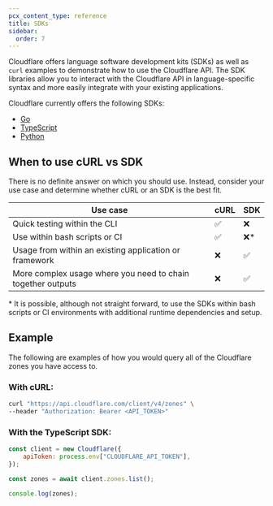 ```yaml
---
pcx_content_type: reference
title: SDKs
sidebar:
  order: 7
---
```


Cloudflare offers language software development kits (SDKs) as well as `curl` examples to demonstrate how to use the Cloudflare API. The SDK libraries allow you to interact with the Cloudflare API in language-specific syntax and more easily integrate with your existing applications.

Cloudflare currently offers the following SDKs:

- [Go](https://github.com/cloudflare/cloudflare-go)
- [TypeScript](https://github.com/cloudflare/cloudflare-typescript)
- [Python](https://github.com/cloudflare/cloudflare-python)

## When to use cURL vs SDK

There is no definite answer on which you should use. Instead, consider your use case and determine whether cURL or an SDK is the best fit.

| Use case                                                    | cURL | SDK  |
| ----------------------------------------------------------- | ---- | ---- |
| Quick testing within the CLI                                | ✅   | ❌   |
| Use within bash scripts or CI                               | ✅   | ❌\* |
| Usage from within an existing application or framework      | ❌   | ✅   |
| More complex usage where you need to chain together outputs | ❌   | ✅   |

\* It is possible, although not straight forward, to use the SDKs within bash scripts or CI environments with additional runtime dependencies and setup.

## Example

The following are examples of how you would query all of the Cloudflare zones you have access to.

### With cURL:

```bash
curl "https://api.cloudflare.com/client/v4/zones" \
--header "Authorization: Bearer <API_TOKEN>"
```

### With the TypeScript SDK:

```js
const client = new Cloudflare({
	apiToken: process.env["CLOUDFLARE_API_TOKEN"],
});

const zones = await client.zones.list();

console.log(zones);
```
